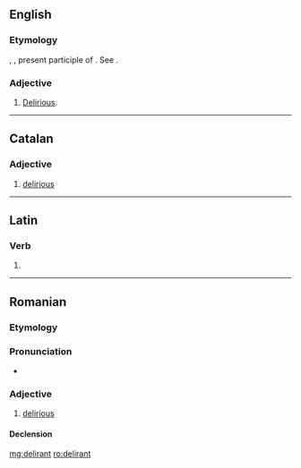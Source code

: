 {{also|délirant}}
==English==

===Etymology===
{{etyl|la}} {{lena}} {{term|delirans|dēlīrāns|lang=la}}, {{term|delirantis|dēlīrantis|lang=la}}, present participle of {{term|deliro|dēlīrō|lang=la}}. See {{term|delirium|lang=en}}.

===Adjective===
{{en-adj}}

# {{obsolete}} [[delirious|Delirious]].
#: {{rfquotek|Owen}}

{{Webster 1913}}

----

==Catalan==

===Adjective===
{{ca-adj|type=mf}}

# [[delirious]]

----

==Latin==

===Verb===
{{la-verb-form|dēlīrant}}

# {{conjugation of|deliro|dēlīrō|3|p|pres|act|ind|lang=la}}

----

==Romanian==

===Etymology===
{{etyl|fr|ro}} {{term|délirant|lang=fr}}

===Pronunciation===
* {{IPA|[deliˈrant]|lang=ro}}

===Adjective===
{{ro-adj|4}}

# [[delirious]]

====Declension====
{{ro-adj-4|mpl=deliranți}}

[[mg:delirant]]
[[ro:delirant]]